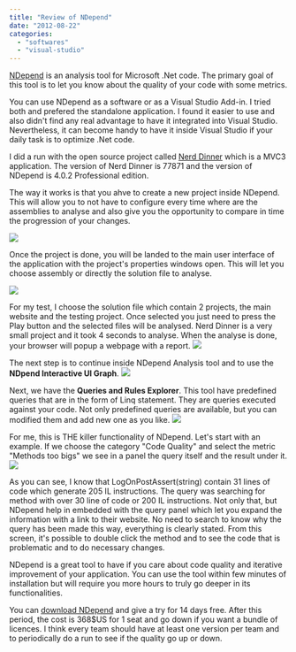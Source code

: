 ```yaml
---
title: "Review of NDepend"
date: "2012-08-22"
categories: 
  - "softwares"
  - "visual-studio"
---
```


[NDepend](http://www.ndepend.com/) is an analysis tool for Microsoft .Net code. The primary goal of this tool is to let you know about the quality of your code with some metrics.

You can use NDepend as a software or as a Visual Studio Add-in. I tried both and prefered the standalone application. I found it easier to use and also didn't find any real advantage to have it integrated into Visual Studio. Nevertheless, it can become handy to have it inside Visual Studio if your daily task is to optimize .Net code.

I did a run with the open source project called [Nerd Dinner](http://nerddinner.codeplex.com "Nerd Dinner Source Code") which is a MVC3 application. The version of Nerd Dinner is 77871 and the version of NDepend is 4.0.2 Professional edition.

The way it works is that you ahve to create a new project inside NDepend. This will allow you to not have to configure every time where are the assemblies to analyse and also give you the opportunity to compare in time the progression of your changes.

![](images/newProject-150x150.png)

Once the project is done, you will be landed to the main user interface of the application with the project's properties windows open. This will let you choose assembly or directly the solution file to analyse.

![](images/ndependuserinterface-400x310.png)

For my test, I choose the solution file which contain 2 projects, the main website and the testing project. Once selected you just need to press the Play button and the selected files will be analysed. Nerd Dinner is a very small project and it took 4 seconds to analyse. When the analyse is done, your browser will popup a webpage with a report. ![](images/ndependWebSiteReport-400x262.png)

The next step is to continue inside NDepend Analysis tool and to use the **NDpend Interactive UI Graph**. ![](images/ndependdependencygraph-400x355.png)

Next, we have the **Queries and Rules Explorer**. This tool have predefined queries that are in the form of Linq statement. They are queries executed against your code. Not only predefined queries are available, but you can modified them and add new one as you like. ![](images/ndependQuery-400x165.png)

For me, this is THE killer functionality of NDepend. Let's start with an example. If we choose the category "Code Quality" and select the metric "Methods too bigs" we see in a panel the query itself and the result under it. ![](images/ndependQueryResult-303x400.png)

As you can see, I know that LogOnPostAssert(string) contain 31 lines of code which generate 205 IL instructions. The query was searching for method with over 30 line of code or 200 IL instructions. Not only that, but NDepend help in embedded with the query panel which let you expand the information with a link to their website. No need to search to know why the query has been made this way, everything is clearly stated. From this screen, it's possible to double click the method and to see the code that is problematic and to do necessary changes.

NDepend is a great tool to have if you care about code quality and iterative improvement of your application. You can use the tool within few minutes of installation but will require you more hours to truly go deeper in its functionalities.

You can [download NDepend](http://www.ndepend.com/NDependDownload.aspx) and give a try for 14 days free. After this period, the cost is 368$US for 1 seat and go down if you want a bundle of licences. I think every team should have at least one version per team and to periodically do a run to see if the quality go up or down.
